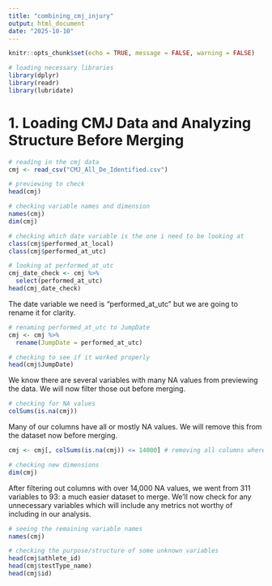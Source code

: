 ---
title: "combining_cmj_injury"
output: html_document
date: "2025-10-10"
---

```{r setup, include=FALSE}
knitr::opts_chunk$set(echo = TRUE, message = FALSE, warning = FALSE)
```

```{r setup, include=FALSE}
# loading necessary libraries
library(dplyr)
library(readr)
library(lubridate)
```


# 1. Loading CMJ Data and Analyzing Structure Before Merging
```{r setup, include=FALSE}
# reading in the cmj data
cmj <- read_csv("CMJ_All_De_Identified.csv")

# previewing to check
head(cmj)
```

```{r}
# checking variable names and dimension
names(cmj)
dim(cmj)

# checking which date variable is the one i need to be looking at
class(cmj$performed_at_local)
class(cmj$performed_at_utc)

# looking at performed_at_utc
cmj_date_check <- cmj %>%
  select(performed_at_utc)
head(cmj_date_check)
```

The date variable we need is "performed_at_utc" but we are going to rename it for clarity.
```{r}
# renaming performed_at_utc to JumpDate
cmj <- cmj %>%
  rename(JumpDate = performed_at_utc)

# checking to see if it worked properly
head(cmj$JumpDate)
```

We know there are several variables with many NA values from previewing the data. We will now filter those out before merging. 
```{r}
# checking for NA values
colSums(is.na(cmj))
```

Many of our columns have all or mostly NA values. We will remove this from the dataset now before merging. 
```{r}
cmj <- cmj[, colSums(is.na(cmj)) <= 14000] # removing all columns where there is more than 14000 NA values as this is about half the observations

# checking new dimensions
dim(cmj)
```

After filtering out columns with over 14,000 NA values, we went from 311 variables to 93: a much easier dataset to merge. We'll now check for any unnecessary variables which will include any metrics not worthy of including in our analysis. 
```{r}
# seeing the remaining variable names
names(cmj)

# checking the purpose/structure of some unknown variables
head(cmj$athlete_id)
head(cmj$testType_name)
head(cmj$id)
```

